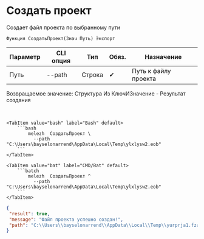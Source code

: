 ﻿---
sidebar_position: 1
description: Создать проект и другие функции для работы с Melezh в Открытом пакете интеграций - бесплатной open-source библиотеке интеграций для 1С:Предприятие 8, OneScript и CLI
keywords: [1C, 1С, 1С:Предприятие, 1С:Предприятие 8.3, API, Интеграция, Сервисы, Обмен, OneScript, CLI]
---


# Создать проект
 Создает файл проекта по выбранному пути



`Функция СоздатьПроект(Знач Путь) Экспорт`

  | Параметр | CLI опция | Тип | Обяз. | Назначение |
  |-|-|-|-|-|
  | Путь | --path | Строка | &#x2714; | Путь к файлу проекта |

  
  Возвращаемое значение:   Структура Из КлючИЗначение - Результат создания

<br/>



    

 <Tabs>
  
    <TabItem value="bash" label="Bash" default>
        ```bash
            melezh  СоздатьПроект \
              --path "C:\Users\bayselonarrend\AppData\Local\Temp\ylxlysw2.eob"
        ```
    </TabItem>
  
    <TabItem value="bat" label="CMD/Bat" default>
        ```batch
            melezh  СоздатьПроект ^
              --path "C:\Users\bayselonarrend\AppData\Local\Temp\ylxlysw2.eob"
        ```
    </TabItem>
</Tabs>

```json title="Результат"
{
 "result": true,
 "message": "Файл проекта успешно создан!",
 "path": "C:\\Users\\bayselonarrend\\AppData\\Local\\Temp\\yurprja1.fza"
}
```
